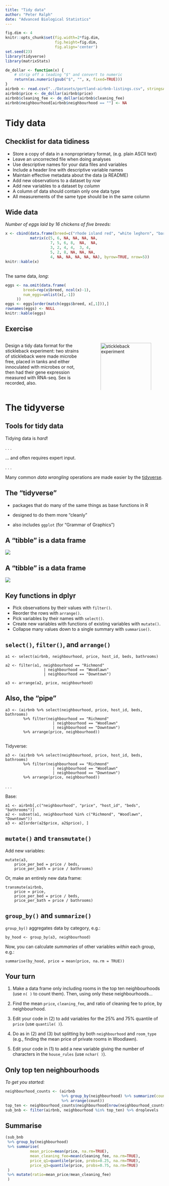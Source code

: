 ```yaml
---
title: "Tidy data"
author: "Peter Ralph"
date: "Advanced Biological Statistics"
---
```


```r
fig.dim <- 4
knitr::opts_chunk$set(fig.width=2*fig.dim,
                      fig.height=fig.dim,
                      fig.align='center')
set.seed(23)
library(tidyverse)
library(matrixStats)
```

```r
de_dollar <- function(x) {
    # strip off a leading "$" and convert to numeric
    return(as.numeric(gsub("$", "", x, fixed=TRUE)))
}
airbnb <- read.csv("../Datasets/portland-airbnb-listings.csv", stringsAsFactors=TRUE)
airbnb$price <- de_dollar(airbnb$price)
airbnb$cleaning_fee <- de_dollar(airbnb$cleaning_fee)
airbnb$neighbourhood[airbnb$neighbourhood == ""] <- NA
```


# Tidy data

## Checklist for data tidiness

- Store a copy of data in a nonproprietary format, (e.g. plain ASCII text)
- Leave an uncorrected file when doing analyses
- Use descriptive names for your data files and variables
- Include a header line with descriptive variable names
- Maintain effective metadata about the data (a README)
- Add new observations to a dataset by *row*
- Add new variables to a dataset by *column*
- A column of data should contain only one data type
- All measurements of the same type should be in the same column


## Wide data

*Number of eggs laid by 16 chickens of five breeds:*

::: {.smaller}
```r
x <- cbind(data.frame(breed=c("rhode island red", "white leghorn", "barred rock", "jersey giant", "australorp")),
           matrix(c(5, 6, NA, NA, NA, NA,
                    7, 5, 6, 8,  NA,  NA,
                    3, 2, 4, 4,  3, 4,
                    5, 2, 8, NA, NA, NA,
                    4, NA, NA, NA, NA, NA), byrow=TRUE, nrow=5))
knitr::kable(x)
```
:::

## 

The same data, *long*:

::: {.smaller}
```r
eggs <- na.omit(data.frame(
        breed=rep(x$breed, ncol(x)-1),
        num_eggs=unlist(x[,-1])
     ))
eggs <- eggs[order(match(eggs$breed, x[,1])),]
rownames(eggs) <- NULL
knitr::kable(eggs)
```
:::


## Exercise

::: {.columns}
::::::: {.column width=50%}

Design a tidy data format for the stickleback experiment:
two strains of stickleback were made microbe free,
placed in tanks and either innoculated with microbes or not,
then had their gene expression measured with RNA-seq.
Sex is recorded, also.

:::
::::::: {.column width=50%}

![stickleback experiment](images/stickleback_experiment.jpeg){width=100%}

:::
:::::::

# The tidyverse

## Tools for tidy data

Tidying data is *hard*!

. . .

... and often requires expert input.

. . .

Many common *data wrangling* operations
are made easier by the [tidyverse](https://tidyverse.org).

## The "tidyverse"


- packages that do many of the same things as base functions in R

- designed to do them more "cleanly"

- also includes `ggplot` (for "Grammar of Graphics")

## A "tibble" is a data frame

![](images/tibble.jpeg)


## A "tibble" is a data frame

![](images/tibble2.jpeg)

## Key functions in dplyr

- Pick observations by their values with `filter()`.
- Reorder the rows with `arrange()`.
- Pick variables by their names with `select()`.
- Create new variables with functions of existing variables with `mutate()`.
- Collapse many values down to a single summary with `summarise()`.

## `select()`, `filter()`, and `arrange()`

```
a1 <- select(airbnb, neighbourhood, price, host_id, beds, bathrooms)
```

```
a2 <- filter(a1, neighbourhood == "Richmond" 
                 | neighbourhood == "Woodlawn"
                 | neighbourhood == "Downtown")
```

```
a3 <- arrange(a2, price, neighbourhood)
```

## Also, the "pipe"

```
a3 <- (airbnb %>% select(neighbourhood, price, host_id, beds, bathrooms)
        %>% filter(neighbourhood == "Richmond" 
                     | neighbourhood == "Woodlawn"
                     | neighbourhood == "Downtown")
        %>% arrange(price, neighbourhood))
```

## 

Tidyverse:
```
a3 <- (airbnb %>% select(neighbourhood, price, host_id, beds, bathrooms)
        %>% filter(neighbourhood == "Richmond" 
                     | neighbourhood == "Woodlawn"
                     | neighbourhood == "Downtown")
        %>% arrange(price, neighbourhood))
```

. . .

Base:
```
a1 <- airbnb[,c("neighbourhood", "price", "host_id", "beds", "bathrooms")]
a2 <- subset(a1, neighbourhood %in% c("Richmond", "Woodlawn", "Downtown"))
a3 <- a2[order(a2$price, a2$price), ]
```


## `mutate()` and `transmutate()`

Add new variables:
```
mutate(a3,
    price_per_bed = price / beds,
    price_per_bath = price / bathrooms)
```
Or, make an entirely new data frame:
```
transmute(airbnb,
    price = price,
    price_per_bed = price / beds,
    price_per_bath = price / bathrooms)
```

## `group_by()` and `summarize()`

`group_by()` aggregates data by category, e.g.:
```
by_hood <- group_by(a3, neighbourhood)
```
Now, you can calculate *summaries* of other variables *within* each group, e.g.:
```
summarise(by_hood, price = mean(price, na.rm = TRUE))
```

## Your turn

1. Make a data frame only including rooms in the top ten neighbourhoods (use `n( )` to count them).
    Then, using only these neighbourhoods...

2. Find the mean `price`, `cleaning_fee`, and ratio of cleaning fee to price, by neighbourhood.

3. Edit your code in (2) to add variables for the 25% and 75% quantile of `price` (use `quantile( )`).

4. Do as in (2) and (3) but splitting by both `neighbourhood` and `room_type`
   (e.g., finding the mean price of private rooms in Woodlawn).

5. Edit your code in (1) to add a new variable giving the number of characters in the `house_rules` (use `nchar( )`).

## Only top ten neighbourhoods

*To get you started:*
```r
neighbourhood_counts <- (airbnb
                         %>% group_by(neighbourhood) %>% summarize(count=n())
                         %>% arrange(count))
top_ten <- neighbourhood_counts$neighbourhood[nrow(neighbourhood_counts) - 0:9]
sub_bnb <- filter(airbnb, neighbourhood %in% top_ten) %>% droplevels
```

## Summarise

```r
(sub_bnb
 %>% group_by(neighbourhood)
 %>% summarise(
           mean_price=mean(price, na.rm=TRUE),
           mean_cleaning_fee=mean(cleaning_fee, na.rm=TRUE),
           price_q1=quantile(price, probs=0.25, na.rm=TRUE),
           price_q3=quantile(price, probs=0.75, na.rm=TRUE)
 )
 %>% mutate(ratio=mean_price/mean_cleaning_fee)
 )
```



